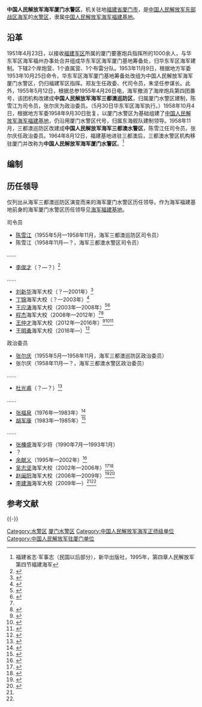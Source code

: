 {{Infobox Military Unit
|unit_name = 中国人民解放军海军厦门水警区
|image = [[File:Naval_Ensign_of_the_People's_Republic_of_China.svg|120px]]
|caption = [[中国人民解放军军旗|中国人民解放军海军军旗]]
|dates = 1953年至今
|country = {{PRC}}
|軍種 = [[海军|海军]]
|type =
|role = 
|size = 
|current_commander_label = [[司令员|司令员]]
|current_commander  = [[]] <small>海军大校</small>
|ceremonial_chief_label = [[政治委员|政治委员]]
|ceremonial_chief = [[]] <small>海军大校</small>
|command_structure = [[中国人民解放军海军福建基地|中国人民解放军海军福建基地]]
|branch = [[中国人民解放军海军|中国人民解放军海军]]
|garrison = [[福建省|福建省]][[厦门市|厦门市]]鹭江道
|nickname = 
|colors = {{color box|#000080}}{{color box|#FFFFFF}} [[藏青色|藏青色]]与[[白色|白色]]
|motto = 
|equipment =
|march = 《[[人民海军向前进|人民海军向前进]]》
|patron =
|notable_commanders = 
|battles = 
|identification_symbol =
|identification_symbol_label = 臂章
}}

'''中国人民解放军海军厦门水警区'''，机关驻地[[福建省|福建省]][[厦门市|厦门市]]，是[[中国人民解放军东部战区海军|中国人民解放军东部战区海军]]的[[水警区|水警区]]，隶属[[中国人民解放军海军福建基地|中国人民解放军海军福建基地]]。

== 沿革 ==
1951年4月23日，以接收[[福建军区|福建军区]]所属的厦门要塞炮兵指挥所的1000余人，与华东军区海军福州办事处合并组成华东军区海军厦门基地筹备处，归华东军区海军建制。下辖2个岸炮营、1个直属营、1个布雷分队。1953年11月9日，根据地方军委1953年10月25日命令，华东军区海军厦门基地筹备处改组为中国人民解放军海军厦门水警区，仍归福建军区指挥。郑友生任政委、代司令员，朱坚任参谋长。此外，1955年5月12日，根据总参1955年4月26日电，海军撤消了海岸炮兵第四团番号，该团机构改建成'''中国人民解放军海军三都澳巡防区'''，归属厦门水警区建制，陈雪江为司令员，张尔庆为政治委员。（5月30日华东军区海军执行。）1958年10月4日，根据地方军委1958年9月30日批复，以厦门水警区为基础组建了[[中国人民解放军海军福建基地|中国人民解放军海军福建基地]]，仍沿用厦门水警区代号，归属东海舰队建制领导。1958年11月，三都澳巡防区改建成'''中国人民解放军海军三都澳水警区'''，陈雪江任司令员，张尔庆任政治委员。1964年8月12日，福建基地进驻三都澳后，三都澳水警区机构移驻厦门并改称为'''中国人民解放军海军厦门水警区'''。<ref>福建省志·军事志（民国以后部分），新华出版社，1995年，第四章人民解放军 第四节福建海军</ref>

==编制==

==历任领导==
仅列出从海军三都澳巡防区演变而来的海军厦门水警区历任领导。作为海军福建基地前身的海军厦门水警区历任领导见[[中国人民解放军海军福建基地|海军福建基地]]。

{{col-begin}}
{{col-2}}
;司令员
*[[陈雪江|陈雪江]]（1955年5月—1958年11月，海军三都澳巡防区司令员）
*陈雪江（1958年11月—？，海军三都澳水警区司令员）
……
*[[李俊才|李俊才]]（？—？）<ref>{{Cite web|url =http://fujian.hexun.com/2016-07-15/184944007.html|title =锦旗背后的故事|author =|date =2016-07-15|publisher =和讯|language =|accessdate =|quote =|deadurl =yes|archiveurl =https://web.archive.org/web/20170106102929/http://fujian.hexun.com/2016-07-15/184944007.html|archivedate =2017-01-06}}</ref>
……
*[[刘新华_(1950年)|刘新华]]海军大校（？—2001年）<ref>{{Cite web |url = http://www.changzhou.gov.cn/ns_news/233526134310123 |title = 访海军大连舰艇学院原院长刘新华 |author =  |date = 2012-01-19 |publisher = 中国常州 |language =  |accessdate =  |quote =  |archive-date = 2020-11-05 |archive-url = https://web.archive.org/web/20201105071208/http://www.changzhou.gov.cn/ns_news/233526134310123 |dead-url = no }}</ref>
*[[丁锦|丁锦]]海军大校（？—2003年）<ref>{{Cite web  |url =http://news.sina.com.cn/c/2002-03-01/1333490912.html  |title =签订仪式：四年内造林6745亩  |author =  |date =2002-03-01  |publisher =新浪  |language =  |accessdate =  |quote =  |archive-date =2019-07-13  |archive-url =https://web.archive.org/web/20190713195227/http://news.sina.com.cn/c/2002-03-01/1333490912.html  |dead-url =no  }}</ref>
*[[王应涛|王应涛]]海军大校（2003年—2008年）<ref>{{Cite web |url = http://news.sina.com.cn/c/2008-07-31/100314246095s.shtml |title = 厦门市领导慰问海军官兵 |author =  |date = 2008-07-31 |publisher = 新浪 |language =  |accessdate =  |quote =  |archive-date = 2019-07-13 |archive-url = https://web.archive.org/web/20190713172829/http://news.sina.com.cn/c/2008-07-31/100314246095s.shtml |dead-url = no }}</ref><ref>{{Cite web |url =  http://news.sina.com.cn/c/2004-01-19/07351622138s.shtml |title =  畅叙鱼水深情 展望美好未来 |author =   |date =  2004-01-19 |publisher =  新浪 |language =   |accessdate =   |quote =   |archive-date =  2020-11-05 |archive-url =  https://web.archive.org/web/20201105064518/http://news.sina.com.cn/c/2004-01-19/07351622138s.shtml |dead-url =  no }}</ref>
*[[程杰|程杰]]海军大校（2008年—2012年）<ref name=lingjiu/><ref name=chengjie>{{Cite web |url = http://www.xm.gov.cn/zwgk/ldhd/hd/201002/t20100212_340018.htm |title = 我市举行2010年春节团拜会 |author =  |date = 2010-02-12 |publisher = 厦门市人民政府 |language =  |accessdate =  |quote =  |archive-date = 2020-11-05 |archive-url = https://web.archive.org/web/20201105010600/http://www.xm.gov.cn/zwgk/ldhd/hd/201002/t20100212_340018.htm |dead-url = no }}</ref>
*[[王仲才|王仲才]]海军大校（2012年—2016年）<ref name=zoufang>{{Cite web|url = http://www.xmmzj.gov.cn/xxgk/zwgk/tpxw/201301/t20130129_613008.htm|title = 海军厦门水警区领导到我局走访|author = |date = 2013-01-29|publisher = 厦门市民政局|language = |accessdate = |quote = |archive-url = https://web.archive.org/web/20170106013030/http://www.xmmzj.gov.cn/xxgk/zwgk/tpxw/201301/t20130129_613008.htm|archive-date = 2017-01-06|dead-url = yes}}</ref><ref>{{Cite web|url = http://mil.fjsen.com/2012-07/31/content_8957449.htm|title = 厦门大学与海军厦门水警区共建“厦门大学文化拥军实践基地”|author = |date = 2012-07-31|publisher = 福建国防教育网　|language = |accessdate = |quote = |archive-url = https://web.archive.org/web/20170106011627/http://mil.fjsen.com/2012-07/31/content_8957449.htm|archive-date = 2017-01-06|dead-url = yes}}</ref><ref>{{Cite web |url = http://news.163.com/16/0602/18/BOIUA4VV00014AED.html |title = 王仲才任东海舰队副参谋长，系我军首届“飞行员舰长班”学员 |author =  |date = 2016-06-02 |publisher = 网易 |language =  |accessdate =  |quote =  |archive-url = https://web.archive.org/web/20170106101818/http://news.163.com/16/0602/18/BOIUA4VV00014AED.html |archive-date = 2017-01-06 |dead-url = yes }}</ref>
*[[王明勇|王明勇]]海军大校（2016年—）<ref>{{Cite web|url =  http://mini.eastday.com/a/161229031904254.html|title =  重磅！又一艘新型导弹护卫舰加入人民海军战斗序列！|author =  |date =  2016-12-29|publisher =  东方网|language =  |accessdate =  |quote =  |archive-url =  https://web.archive.org/web/20170106103002/http://mini.eastday.com/a/161229031904254.html|archive-date =  2017-01-06|dead-url =  yes}}</ref>

{{col-2}}
;政治委员
*[[张尔庆|张尔庆]]（1955年5月—1958年11月，海军三都澳巡防区政治委员）
*张尔庆（1958年11月—？，海军三都澳水警区政治委员）
……
*[[杜光甫|杜光甫]]（？—？）<ref>{{Cite web |url = http://www.hnsqw.com.cn/sqsjk/hnsz/rwzjj/201404/t20140409_99489.htm |title = 河南省志·人物志 |author =  |date = 1995年 |publisher = 河南人民出版社 |language =  |accessdate =  |quote = 第二章 军事 |archive-date = 2015-08-11 |archive-url = https://web.archive.org/web/20150811005040/http://www.hnsqw.com.cn/sqsjk/hnsz/rwzjj/201404/t20140409_99489.htm |dead-url = no }}</ref>
……
*[[张福泉|张福泉]]（1976年—1983年）<ref>{{Cite web |url = http://news.sina.com.cn/c/2009-08-28/061416199705s.shtml |title = 厦门60年见证实录 5万人中山公园悼念毛主席 |author =  |date = 2009-08-28 |publisher = 新浪 |language =  |accessdate =  |quote =  |archive-date = 2019-07-17 |archive-url = https://web.archive.org/web/20190717145548/http://news.sina.com.cn/c/2009-08-28/061416199705s.shtml |dead-url = no }}</ref>
*[[胡军康|胡军康]]（1983年—1985年）<ref>{{Cite web|url =http://fujian.hexun.com/2013-07-17/156231511.html|title =一本珍贵的照片集|author =|date =2013-07-17|publisher =和讯网|language =|accessdate =|quote =|deadurl =yes|archiveurl =https://web.archive.org/web/20170106012712/http://fujian.hexun.com/2013-07-17/156231511.html|archivedate =2017-01-06}}</ref>
……
*[[张榛盛|张榛盛]]海军少将（1990年7月—1993年1月）
*？
*[[余献义|余献义]]（1995年—2002年）<ref>{{Cite web |url = http://news.sina.com.cn/o/2004-07-29/16563237099s.shtml |title = 大海一样的情怀 访温籍余献义少将 |author =  |date = 2004-07-29 |publisher = 新浪 |language =  |accessdate =  |quote =  |archive-date = 2020-11-05 |archive-url = https://web.archive.org/web/20201105080312/http://news.sina.com.cn/o/2004-07-29/16563237099s.shtml |dead-url = no }}</ref>
*[[吴志坚|吴志坚]]海军大校（2002年—2006年）<ref>{{Cite web  |url =http://news.sina.com.cn/c/2004-01-31/08301679400s.shtml  |title =东海舰队某水警区政工与军事同步演练  |author =  |date =2004-01-31  |publisher =新浪  |language =  |accessdate =  |quote =  |archive-date =2020-11-05  |archive-url =https://web.archive.org/web/20201105080428/http://news.sina.com.cn/c/2004-01-31/08301679400s.shtml  |dead-url =no  }}</ref><ref>{{Cite web |url = http://www.xm.gov.cn/xmyw/200412/t20041204_28959.htm |title = 海政歌舞团献演原创音乐剧 |author =  |date = 2004-12-04 |publisher = 厦门市人民政府 |language =  |accessdate =  |quote =  |archive-date = 2020-11-05 |archive-url = https://web.archive.org/web/20201105073650/http://www.xm.gov.cn/xmyw/200412/t20041204_28959.htm |dead-url = no }}</ref>
*[[赵闽阳|赵闽阳]]海军大校（2006年—2009年）<ref name=lingjiu>{{Cite web|url =  http://www.xm.gov.cn/zwgk/ldhd/hd/200901/t20090124_295273.htm|title =  我市昨举行2009年春节团拜会|author =  |date =  2009-01-24|publisher =  厦门市人民政府|language =  |accessdate =  |quote =  |archive-date =  2020-11-05|archive-url =  https://web.archive.org/web/20201105052904/http://www.xm.gov.cn/zwgk/ldhd/hd/200901/t20090124_295273.htm|dead-url =  no}}</ref><ref>{{Cite web |url = http://news.sina.com.cn/c/2006-08-01/09009622955s.shtml |title = 最真的祝福送给最可爱的人 |author =  |date = 2006-08-01 |publisher = 新浪 |language =  |accessdate =  |quote =  |archive-date = 2020-11-05 |archive-url = https://web.archive.org/web/20201105075658/http://news.sina.com.cn/c/2006-08-01/09009622955s.shtml |dead-url = no }}</ref>
*[[李建海|李建海]]海军大校（2009年—）<ref name=chengjie/><ref name=zoufang/>

{{col-end}}

== 参考文献 ==
{{Reflist|30em}}

{{-}}
{{中国人民解放军海军}}

[[Category:水警区|Category:水警区]]
[[Category:厦门水警区|]]
[[Category:中国人民解放军海军正师级单位|Category:中国人民解放军海军正师级单位]]
[[Category:中国人民解放军驻厦门单位|Category:中国人民解放军驻厦门单位]]